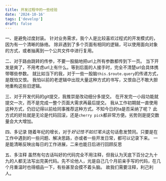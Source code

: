 ```yaml
---
title: 开发过程中的一些经验
date: '2024-10-16'
tags: ['develop']
draft: false
---
```


一、是避免过度封装。
针对业务需求，我个人是比较喜欢过程式的开发模式的，因为有一个清晰的脉络。
除非遇到了多个页面有相同的逻辑，可以使用面向对象的方式，或者抽离到一个公共文件中进行复用。

二、对于路由跳转的传参，不要一股脑地把url上所有参数都传到下一页。
当下开发是爽了，不用考虑url上有什么。等到后面的人接手时，完全不清楚url会具体携带哪些参数。
就比如当下的我，对于一些一股脑`this.$route.query`的传递方式，是既怕又恨。
我怕以前的老逻辑中出现大量这种方式的书写，又恨自己不敢大胆地重构这些旧逻辑。

三、对于开发代码的git提交，我推崇是改动细分多提交。
在开发完一小段功能就提交一次，而不是完成一整个页面大需求再最后提交。
我从工作初期就一直使用这种方式，仍旧记得以前给同事推荐这种方式。不知今日的ta是否采纳了呢？
此方式的好处就是无论是代码回滚，还是`cherry pick`都非常方便。劣势则是提交数量会大大增加。

四、多记录
随着年纪的增长，对于*好记性不如烂笔头*这句话愈发赞同。只要是在工作中遇到的一些问题、解决思路，亦或者一些开发日常，都可以记录下来。
一是能清晰反映出每日的工作进展，二来也能日后进行回顾反思

五、多注释
虽然有句古话叫好的代码完全不用注释，但我认为天底下百分之九十九的人都无法写出完美代码。先不论他人，光是自己几个月前亲手写的代码，在几个月重温时也得细品一下，有些甚至会摸不着头脑。
故我们需要注释，利己利人。